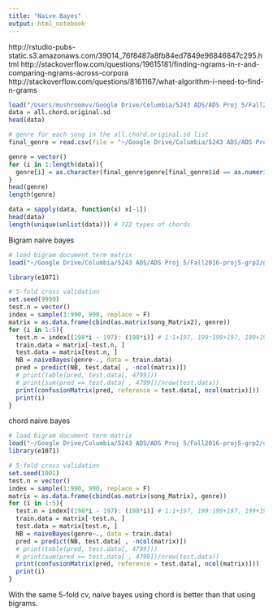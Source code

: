 ```yaml
---
title: "Naive Bayes"
output: html_notebook
---
```

http://rstudio-pubs-static.s3.amazonaws.com/39014_76f8487a8fb84ed7849e96846847c295.html
http://stackoverflow.com/questions/19615181/finding-ngrams-in-r-and-comparing-ngrams-across-corpora
http://stackoverflow.com/questions/8161167/what-algorithm-i-need-to-find-n-grams

```r
load("/Users/mushroomvv/Google Drive/Columbia/5243 ADS/ADS Proj 5/Fall2016-proj5-grp2/Cen-s-billboard-data-processing/cleaned_data.RData")
data = all.chord.original.sd
head(data)

# genre for each song in the all.chord.original.sd list
final_genre = read.csv(file = "~/Google Drive/Columbia/5243 ADS/ADS Proj 5/Fall2016-proj5-grp2/data/Billboard/final_genre.csv")

genre = vector()
for (i in 1:length(data)){
  genre[i] = as.character(final_genre$genre[final_genre$id == as.numeric(data[[i]][1])])
}
head(genre)
length(genre)

data = sapply(data, function(x) x[-1])
head(data)
length(unique(unlist(data))) # 722 types of chords
```

Bigram naive bayes
```r
# load bigram document term matrix
load("~/Google Drive/Columbia/5243 ADS/ADS Proj 5/Fall2016-proj5-grp2/data/Billboard/SongTDM.RData")

library(e1071)

# 5-fold cross validation
set.seed(9999)
test.n = vector()
index = sample(1:990, 990, replace = F)
matrix = as.data.frame(cbind(as.matrix(song_Matrix2), genre))
for (i in 1:5){
  test.n = index[(198*i - 197): (198*i)] # 1:1+197, 199:199+197, 199+198:199+198+197...
  train.data = matrix[-test.n, ]
  test.data = matrix[test.n, ]
  NB = naiveBayes(genre~., data = train.data)
  pred = predict(NB, test.data[ , -ncol(matrix)])
  # print(table(pred, test.data[, 4799]))
  # print(sum(pred == test.data[ , 4799])/nrow(test.data))
  print(confusionMatrix(pred, reference = test.data[, ncol(matrix)]))
  print(i)
}
```


chord naive bayes
```r
# load bigram document term matrix
load("~/Google Drive/Columbia/5243 ADS/ADS Proj 5/Fall2016-proj5-grp2/data/Billboard/SongTDM.RData")
library(e1071)

# 5-fold cross validation
set.seed(1001)
test.n = vector()
index = sample(1:990, 990, replace = F)
matrix = as.data.frame(cbind(as.matrix(song_Matrix), genre))
for (i in 1:5){
  test.n = index[(198*i - 197): (198*i)] # 1:1+197, 199:199+197, 199+198:199+198+197...
  train.data = matrix[-test.n, ]
  test.data = matrix[test.n, ]
  NB = naiveBayes(genre~., data = train.data)
  pred = predict(NB, test.data[ , -ncol(matrix)])
  # print(table(pred, test.data[, 4799]))
  # print(sum(pred == test.data[ , 4799])/nrow(test.data))
  print(confusionMatrix(pred, reference = test.data[, ncol(matrix)]))
  print(i)
}
```

With the same 5-fold cv, naive bayes using chord is better than that using bigrams. 

